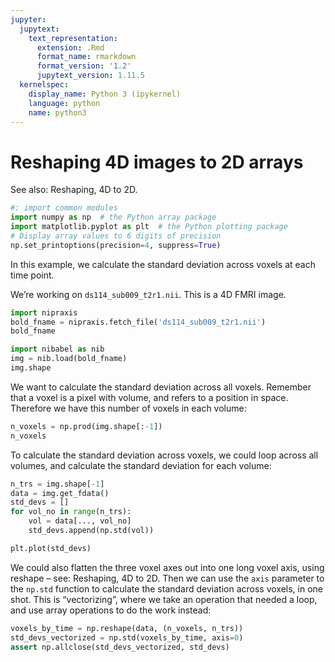 ```yaml
---
jupyter:
  jupytext:
    text_representation:
      extension: .Rmd
      format_name: rmarkdown
      format_version: '1.2'
      jupytext_version: 1.11.5
  kernelspec:
    display_name: Python 3 (ipykernel)
    language: python
    name: python3
---
```


# Reshaping 4D images to 2D arrays

See also: Reshaping, 4D to 2D.

```python
#: import common modules
import numpy as np  # the Python array package
import matplotlib.pyplot as plt  # the Python plotting package
# Display array values to 6 digits of precision
np.set_printoptions(precision=4, suppress=True)
```

In this example, we calculate the standard deviation across voxels at each
time point.

We’re working on `ds114_sub009_t2r1.nii`.  This is a 4D FMRI image.

```python
import nipraxis
bold_fname = nipraxis.fetch_file('ds114_sub009_t2r1.nii')
bold_fname
```

```python
import nibabel as nib
img = nib.load(bold_fname)
img.shape
```

We want to calculate the standard deviation across all voxels.  Remember that a
voxel is a pixel with volume, and refers to a position in space. Therefore we
have this number of voxels in each volume:

```python
n_voxels = np.prod(img.shape[:-1])
n_voxels
```

To calculate the standard deviation across voxels, we could loop across all
volumes, and calculate the standard deviation for each volume:

```python
n_trs = img.shape[-1]
data = img.get_fdata()
std_devs = []
for vol_no in range(n_trs):
    vol = data[..., vol_no]
    std_devs.append(np.std(vol))

plt.plot(std_devs)
```

We could also flatten the three voxel axes out into one long voxel axis, using
reshape – see: Reshaping, 4D to 2D.  Then we can use the `axis` parameter to
the `np.std` function to calculate the standard deviation across voxels, in one
shot.  This is “vectorizing”, where we take an operation that needed a loop,
and use array operations to do the work instead:

```python
voxels_by_time = np.reshape(data, (n_voxels, n_trs))
std_devs_vectorized = np.std(voxels_by_time, axis=0)
assert np.allclose(std_devs_vectorized, std_devs)
```
